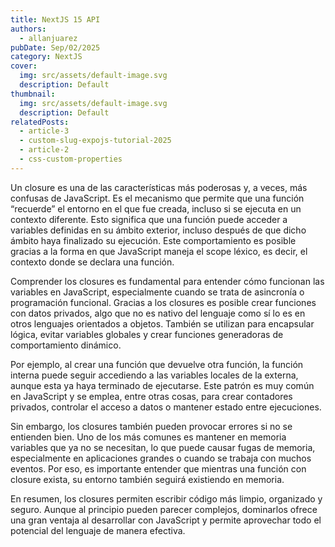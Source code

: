 ```yaml
---
title: NextJS 15 API
authors:
  - allanjuarez
pubDate: Sep/02/2025
category: NextJS
cover:
  img: src/assets/default-image.svg
  description: Default
thumbnail:
  img: src/assets/default-image.svg
  description: Default
relatedPosts:
  - article-3
  - custom-slug-expojs-tutorial-2025
  - article-2
  - css-custom-properties
---
```



Un closure es una de las características más poderosas y, a veces, más confusas de JavaScript. Es el mecanismo que permite que una función “recuerde” el entorno en el que fue creada, incluso si se ejecuta en un contexto diferente. Esto significa que una función puede acceder a variables definidas en su ámbito exterior, incluso después de que dicho ámbito haya finalizado su ejecución. Este comportamiento es posible gracias a la forma en que JavaScript maneja el scope léxico, es decir, el contexto donde se declara una función.

Comprender los closures es fundamental para entender cómo funcionan las variables en JavaScript, especialmente cuando se trata de asincronía o programación funcional. Gracias a los closures es posible crear funciones con datos privados, algo que no es nativo del lenguaje como sí lo es en otros lenguajes orientados a objetos. También se utilizan para encapsular lógica, evitar variables globales y crear funciones generadoras de comportamiento dinámico.

Por ejemplo, al crear una función que devuelve otra función, la función interna puede seguir accediendo a las variables locales de la externa, aunque esta ya haya terminado de ejecutarse. Este patrón es muy común en JavaScript y se emplea, entre otras cosas, para crear contadores privados, controlar el acceso a datos o mantener estado entre ejecuciones.

Sin embargo, los closures también pueden provocar errores si no se entienden bien. Uno de los más comunes es mantener en memoria variables que ya no se necesitan, lo que puede causar fugas de memoria, especialmente en aplicaciones grandes o cuando se trabaja con muchos eventos. Por eso, es importante entender que mientras una función con closure exista, su entorno también seguirá existiendo en memoria.

En resumen, los closures permiten escribir código más limpio, organizado y seguro. Aunque al principio pueden parecer complejos, dominarlos ofrece una gran ventaja al desarrollar con JavaScript y permite aprovechar todo el potencial del lenguaje de manera efectiva.
